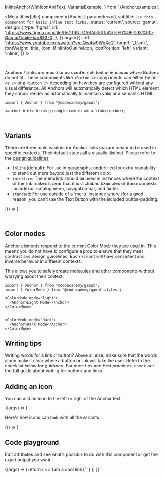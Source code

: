 

  InlineAnchorWithIconAndText,
  VariantsExample,
} from './Anchor.examples';

<Meta
  title={title}
  component={Anchor}
  parameters={{
    subtitle: `Use this component for basic inline text links.`,
    status: 'current',
    source: 'gamut',
    design: {
      type: 'figma',
      url:
        'https://www.figma.com/file/ReGfRNillGABAj5SlITalN/%F0%9F%93%90-Gamut?node-id=993-0',
    },
  }}
  args={{
    href: 'https://www.youtube.com/watch?v=dQw4w9WgXcQ',
    target: '_blank',
    fontWeight: 'title',
    icon: MiniInfoOutlineIcon,
    iconPosition: 'left',
    variant: 'inline',
  }}
/>

<br />

Anchors / Links are meant to be used in rich text or in places where <LinkTo id="atoms-button--cta-button">Buttons</LinkTo> do not fit. These components like `<Button />` components can either be an `<a />` or a `<button />` depending on how they are configured without any visual difference. All Anchors will automatically detect which HTML element they should render as automatically to maintain valid and semantic HTML.

```tsx
import { Anchor } from '@codecademy/gamut';

<Anchor href="https://google.com">I am a link</Anchor>;
```

<br />

## Variants

There are three main varaints for Anchor links that are meant to be used in specific contexts. Their default states all a visually distinct. Please refer to the [design guidelines](https://www.figma.com/file/N6TfoPI5OA7GanX6Zl8nWj/)

- `inline` (default): For use in paragraphs, underlined for extra readability to stand out more beyond just the different color.
- `interface`: The menu link should be used in instances where the context of the link makes it clear that it is clickable. Examples of these contexts include our catalog menu, navigation bar, and footer.
- `standard`: For use outside of a ‘menu’ instance where (for a good reason) you can’t use the Text Button with the included button-padding.

<Story name="modes">{() => <VariantsExample useIcon={false} />}</Story>

<br />

## Color modes

Anchor elements respond to the current <LinkTo id="foundations-color-mode--page">Color Mode</LinkTo> they are used in. This means you do not have to configure a prop to ensure that they meet contrast and design guidelines. Each variant will have consistent and inverse behavior in different contexts.

This allows you to safely create molecules and other components without worrying about their context.

```tsx
import { Anchor } from '@codecademy/gamut';
import { ColorMode } from '@codecademy/gamut-styles';

<ColorMode mode="light">
  <Anchor>Light Mode</Anchor>
</ColorMode>


<ColorMode mode="dark">
  <Anchor>Dark Mode</Anchor>
</ColorMode>
```

## Writing tips

Writing words for a link or button? Above all else, make sure that the words alone make it clear where a button or link will take the user. Refer to the checklist below for guidance. For more tips and best practices, check out the full guide about <LinkTo id="writing-ux-writing-component-guidelines-buttons-and-links--page">writing for buttons and links</LinkTo>.

<CustomCheckbox
  htmlFor="anchor-1"
  label="Make sure it’s clear where the link or button will take the user."
  spacing="tight"
/>
<CustomCheckbox
  htmlFor="anchor-2"
  label="Use sentence case, capitalizing only proper nouns."
  spacing="tight"
/>
<CustomCheckbox
  htmlFor="anchor-3"
  label="For buttons, start with an action-oriented verb (like “explore” or “view”)."
  spacing="tight"
/>
<CustomCheckbox
  htmlFor="anchor-4"
  label="For buttons, use 3 words or less (unless more words are necessary for clarity)."
  spacing="tight"
/>

## Adding an icon

You can add an <LinkTo id="atoms-icons-about--page">Icon</LinkTo> to the left or right of the Anchor text.

<Canvas>
  <Story name="Anchor with Icon">
    {(args) => <InlineAnchorWithIconAndText args={args} />}
  </Story>
</Canvas>

Here's how icons can look with all the variants.

<Story name="modes with icons">{() => <VariantsExample useIcon />}</Story>

## Code playground

Edit attributes and see what’s possible to do with this component or get the exact output you want.

<Canvas>
  <Story name="Anchor">
    {(args) => {
      return (
        <>
          <Anchor {...args} icon={MiniOpenIcon} iconPosition="right">
            I am a cool link
          </Anchor>{' '}
        </>
      );
    }}
  </Story>
</Canvas>

<PropsTable story="Anchor" />
